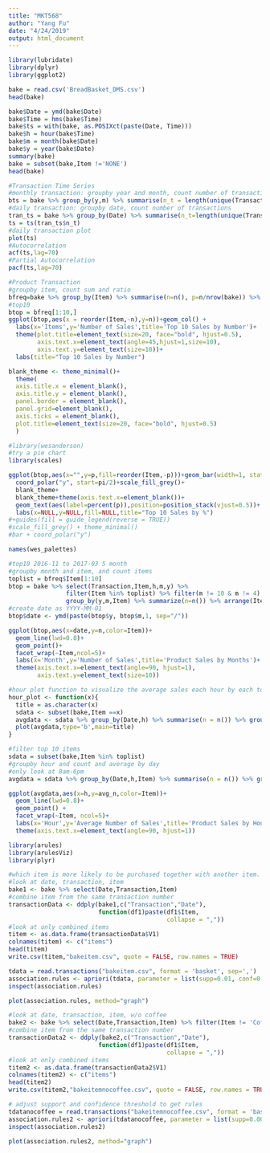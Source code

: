 ```yaml
---
title: "MKT568"
author: "Yang Fu"
date: "4/24/2019"
output: html_document
---
```


```r
library(lubridate)
library(dplyr)
library(ggplot2)
```

```r
bake = read.csv('BreadBasket_DMS.csv')
head(bake)
```

```r
bake$Date = ymd(bake$Date)
bake$Time = hms(bake$Time)
bake$ts = with(bake, as.POSIXct(paste(Date, Time)))
bake$h = hour(bake$Time)
bake$m = month(bake$Date)
bake$y = year(bake$Date)
summary(bake)
bake = subset(bake,Item !='NONE')
head(bake)
```

```r
#Transaction Time Series
#monthly transaction: groupby year and month, count number of transactions
bts = bake %>% group_by(y,m) %>% summarise(n_t = length(unique(Transaction)))
#daily transaction: groupby date, count number of transactions
tran_ts = bake %>% group_by(Date) %>% summarise(n_t=length(unique(Transaction)))
ts = ts(tran_ts$n_t)
#daily transaction plot
plot(ts)
#Autocorrelation
acf(ts,lag=70)
#Partial Autocorrelation
pacf(ts,lag=70)
```

```r
#Product Transaction
#groupby item, count sum and ratio
bfreq=bake %>% group_by(Item) %>% summarise(n=n(), p=n/nrow(bake)) %>% arrange(desc(n))
#top10
btop = bfreq[1:10,]
ggplot(btop,aes(x = reorder(Item,-n),y=n))+geom_col() +
  labs(x='Items',y='Number of Sales',title='Top 10 Sales by Number')+
  theme(plot.title=element_text(size=20, face="bold", hjust=0.5),
        axis.text.x=element_text(angle=45,hjust=1,size=10),
        axis.text.y=element_text(size=10))+
  labs(title="Top 10 Sales by Number")
```

```r
blank_theme <- theme_minimal()+
  theme(
  axis.title.x = element_blank(),
  axis.title.y = element_blank(),
  panel.border = element_blank(),
  panel.grid=element_blank(),
  axis.ticks = element_blank(),
  plot.title=element_text(size=20, face="bold", hjust=0.5)
  )
```

```r
#library(wesanderson)
#try a pie chart
library(scales)

ggplot(btop,aes(x="",y=p,fill=reorder(Item,-p)))+geom_bar(width=1, stat="identity")+
  coord_polar("y", start=pi/2)+scale_fill_grey()+  
  blank_theme+
  blank_theme+theme(axis.text.x=element_blank())+
  geom_text(aes(label=percent(p)),position=position_stack(vjust=0.5))+
  labs(x=NULL,y=NULL,fill=NULL,title="Top 10 Sales by %")
#+guides(fill = guide_legend(reverse = TRUE))
#scale_fill_grey() + theme_minimal()
#bar + coord_polar("y")

```

```r
names(wes_palettes)
```

```r
#top10 2016-11 to 2017-03 5 month
#groupby month and item, and count items 
toplist = bfreq$Item[1:10]
btop = bake %>% select(Transaction,Item,h,m,y) %>% 
                filter(Item %in% toplist) %>% filter(m != 10 & m != 4) %>%
                group_by(y,m,Item) %>% summarize(n=n()) %>% arrange(Item, y, m)
#create date as YYYY-MM-01
btop$date <- ymd(paste(btop$y, btop$m,1, sep="/"))

ggplot(btop,aes(x=date,y=n,color=Item))+
  geom_line(lwd=0.8)+
  geom_point()+
  facet_wrap(~Item,ncol=5)+
  labs(x='Month',y='Number of Sales',title='Product Sales by Months')+
  theme(axis.text.x=element_text(angle=90, hjust=1),
        axis.text.y=element_text(size=10))

```


```r
#hour plot function to visualize the average sales each hour by each top product category
hour_plot <- function(x){
  title = as.character(x)
  sdata <- subset(bake,Item ==x)
  avgdata <- sdata %>% group_by(Date,h) %>% summarise(n = n()) %>% group_by(h) %>% summarise(sum_n = mean(n))
  plot(avgdata,type='b',main=title)
}

#filter top 10 items
sdata = subset(bake,Item %in% toplist)
#groupby hour and count and average by day
#only look at 8am-6pm
avgdata = sdata %>% group_by(Date,h,Item) %>% summarise(n = n()) %>% group_by(h,Item) %>% filter(h>=8 & h<=18) %>% summarise(avg_n = mean(n))

ggplot(avgdata,aes(x=h,y=avg_n,color=Item))+
  geom_line(lwd=0.8)+ 
  geom_point() + 
  facet_wrap(~Item, ncol=5)+ 
  labs(x='Hour',y='Average Number of Sales',title='Product Sales by Hour')+
  theme(axis.text.x=element_text(angle=90, hjust=1))
```

```r
library(arules)
library(arulesViz)
library(plyr)
```

```r
#which item is more likely to be purchased together with another item.
#look at date, transaction, item
bake1 <- bake %>% select(Date,Transaction,Item)
#combine item from the same transaction number
transactionData <- ddply(bake1,c("Transaction","Date"),
                         function(df1)paste(df1$Item,
                                            collapse = ","))
#look at only combined items
titem <- as.data.frame(transactionData$V1)
colnames(titem) <- c("items")
head(titem)
write.csv(titem,"bakeitem.csv", quote = FALSE, row.names = TRUE)
```

```r
tdata = read.transactions("bakeitem.csv", format = 'basket', sep=',')
association.rules <- apriori(tdata, parameter = list(supp=0.01, conf=0.5,maxlen=10))
inspect(association.rules)
```

```r
plot(association.rules, method="graph")
```


```r
#look at date, transaction, item, w/o coffee
bake2 <- bake %>% select(Date,Transaction,Item) %>% filter(Item != 'Coffee')
#combine item from the same transaction number
transactionData2 <- ddply(bake2,c("Transaction","Date"),
                         function(df1)paste(df1$Item,
                                            collapse = ","))
#look at only combined items
titem2 <- as.data.frame(transactionData2$V1)
colnames(titem2) <- c("items")
head(titem2)
write.csv(titem2,"bakeitemnocoffee.csv", quote = FALSE, row.names = TRUE)
```

```r
# adjust support and confidence threshold to get rules
tdatanocoffee = read.transactions("bakeitemnocoffee.csv", format = 'basket', sep=',')
association.rules2 <- apriori(tdatanocoffee, parameter = list(supp=0.001, conf=0.4,maxlen=10))
inspect(association.rules2)
```

```r
plot(association.rules2, method="graph")
```



